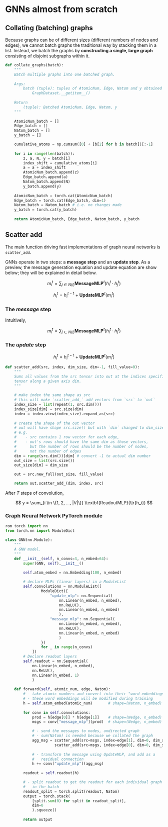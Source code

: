 # GNNs almost from scratch

## Collating (batching) graphs

Because graphs can be of different sizes (different numbers of nodes and edges), we cannot batch graphs the traditional way by stacking them in a list. Instead, we batch the graphs by **constructing a single, large graph** consisting of disjoint subgraphs within it.

```python
def collate_graphs(batch):
    """
    Batch multiple graphs into one batched graph.
    
    Args:
        batch (tuple): tuples of AtomicNum, Edge, Natom and y obtained from
            GraphDataset.__getitem__() 
        
    Return 
        (tuple): Batched AtomicNum, Edge, Natom, y
    """
    
    AtomicNum_batch = []
    Edge_batch = []
    Natom_batch = []
    y_batch = []

    cumulative_atoms = np.cumsum([0] + [b[2] for b in batch])[:-1]
    
    for i in range(len(batch)):
        z, a, N, y = batch[i]
        index_shift = cumulative_atoms[i]
        a = a + index_shift
        AtomicNum_batch.append(z) 
        Edge_batch.append(a)
        Natom_batch.append(N)
        y_batch.append(y)
        
    AtomicNum_batch = torch.cat(AtomicNum_batch)
    Edge_batch = torch.cat(Edge_batch, dim=1)
    Natom_batch = Natom_batch # i.e. no changes made
    y_batch = torch.cat(y_batch)
    
    return AtomicNum_batch, Edge_batch, Natom_batch, y_batch 
```

## Scatter add
The main function driving fast implementations of graph neural networks is `scatter_add`.

GNNs operate in two steps: a **message step** and an **update step**. As a preview, the message generation equation and update equation are show below; they will be explained in detail below. 

$$
m_i^t = \sum_{j \in N(i)} \textbf{MessageMLP}^t(h_i^t \cdot h_j^t)
$$

$$
h_i^t = h_i^{t - 1} + \textbf{UpdateMLP}^t(m_i^t)
$$

### The _message_ step

Intuitively, 

$$
m_i^t = \sum_{j \in N(i)} \textbf{MessageMLP}^t(h_i^t \cdot h_j^t)
$$

### The _update_ step

$$
h_i^t = h_i^{t - 1} + \textbf{UpdateMLP}^t(m_i^t)
$$



```python
def scatter_add(src, index, dim_size, dim=-1, fill_value=0):
    """
    Sums all values from the src tensor into out at the indices specified in the index 
    tensor along a given axis dim. 
    """
    
    # make index the same shape as src
    # this will make `scatter_add_` add vectors from `src` to `out`
    index_size = list(repeat(1, src.dim()))
    index_size[dim] = src.size(dim)
    index = index.view(index_size).expand_as(src)
    
    # create the shape of the out vector
    # out will have shape src.size() but with `dim` changed to dim_size
    # e.g.
    #    - src contains 1 row vector for each edge,
    #    - out's rows should have the same dim as those vectors,
    #      but the number of rows should be the number of nodes,
    #      not the number of edges
    dim = range(src.dim())[dim] # convert -1 to actual dim number
    out_size = list(src.size())
    out_size[dim] = dim_size

    out = src.new_full(out_size, fill_value)

    return out.scatter_add_(dim, index, src)
```

After $T$ steps of convolution, 

$$
y = \sum_{i \in \{1, 2, ..., |V|\}} \textbf{ReadoutMLP}(\tr{h_i})
$$

### Graph Neural Network PyTorch module

```python
rom torch import nn
from torch.nn import ModuleDict

class GNN(nn.Module):
    """
    A GNN model.
    """
    def __init__(self, n_convs=3, n_embed=64):
        super(GNN, self).__init__()
        
        self.atom_embed = nn.Embedding(100, n_embed)

        # declare MLPs (linear layers) in a ModuleList
        self.convolutions = nn.ModuleList([ 
                ModuleDict({
                    "update_mlp": nn.Sequential(
                        nn.Linear(n_embed, n_embed), 
                        nn.ReLU(), 
                        nn.Linear(n_embed, n_embed)
                        ),
                    "message_mlp": nn.Sequential(
                        nn.Linear(n_embed, n_embed), 
                        nn.ReLU(), 
                        nn.Linear(n_embed, n_embed)
                        ) 
                })
                for _ in range(n_convs)
            ])
        # Declare readout layers
        self.readout = nn.Sequential(
            nn.Linear(n_embed, n_embed),
            nn.ReLU(),
            nn.Linear(n_embed, 1)
            )
        
    def forward(self, atomic_num, edge, Natom):
        # - take atomic numbers and convert into their "word embeddings"
        # - these word embeddings will be modified during training
        h = self.atom_embed(atomic_num)       # shape=(Natom, n_embed)
        
        for conv in self.convolutions:
            prod = h[edge[0]] * h[edge[1]]    # shape=(Nedge, n_embed)
            msgs = conv["message_mlp"](prod)  # shape=(Nedge, n_embed)

            # - send the messages to nodes, undirected graph
            # - sum(Natom) is needed because we collated the graph
            agg_msg = scatter_add(src=msgs, index=edge[1], dim=0, dim_size=sum(Natom)) + \
                      scatter_add(src=msgs, index=edge[0], dim=0, dim_size=sum(Natom))
            
            # - transform the message using UpdateMLP, and add as a
            #   residual connection
            h += conv["update_mlp"](agg_msg)
        
        readout = self.readout(h)

        # - split readout to get the readout for each individual graph
        #   in the batch
        readout_split = torch.split(readout, Natom)
        output = torch.stack(
            [split.sum(0) for split in readout_split],
            dim=0
            ).squeeze()
        
        return output
```
